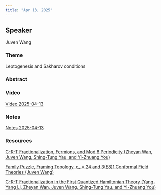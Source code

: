 ```yaml
---
title: "Apr 13, 2025"
---
```



## Speaker
Juven Wang

### Theme
Leptogenesis and Sakharov conditions

### Abstract

### Video  
[Video 2025-04-13](https://drive.google.com/file/d/1raI8p-kbhTCo94QXyfhxBRy0fXx94YpF/view?usp=sharing)

### Notes  
[Notes 2025-04-13](https://drive.google.com/file/d/1Xco9ORlvGhZdUBarEkrZDlHiA1XI1EG1/view?usp=sharing)

### Resources  
[C-R-T Fractionalization, Fermions, and Mod 8 Periodicity (Zheyan Wan, Juven Wang, Shing-Tung Yau, and Yi-Zhuang You)](https://drive.google.com/file/d/1J9yJCYtgck5i8Yj1isgHFNHvenEvR0V8/view?usp=sharing)

[Family Puzzle, Framing Topology, c_ = 24 and 3(E8)1 Conformal Field Theories (Juven Wang)](https://drive.google.com/file/d/1ZAFihaQMbufnzSIA2JbeI1-QAK9eIcqt/view?usp=sharing)

[C-R-T Fractionalization in the First Quantized Hamiltonian Theory (Yang-Yang Li, Zheyan Wan, Juven Wang, Shing-Tung Yau, and Yi-Zhuang You)](https://drive.google.com/file/d/17y31K7xEz4JqImQJeAg6CuVY6qsfz1Qg/view?usp=sharing)